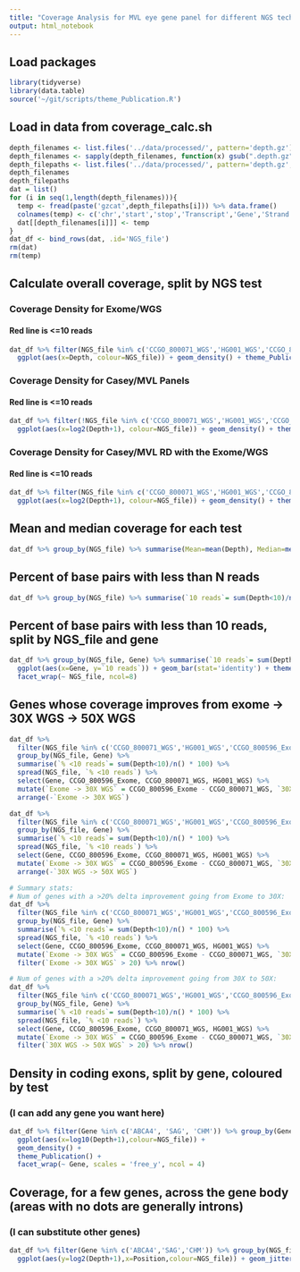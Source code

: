 ```yaml
---
title: "Coverage Analysis for MVL eye gene panel for different NGS tech"
output: html_notebook
---
```


## Load packages
```r
library(tidyverse)
library(data.table)
source('~/git/scripts/theme_Publication.R')
```
## Load in data from coverage_calc.sh
```r
depth_filenames <- list.files('../data/processed/', pattern='depth.gz')
depth_filenames <- sapply(depth_filenames, function(x) gsub(".depth.gz","",x))
depth_filepaths <- list.files('../data/processed/', pattern='depth.gz', full.names = T)
depth_filenames
depth_filepaths
dat = list()
for (i in seq(1,length(depth_filenames))){
  temp <- fread(paste('gzcat',depth_filepaths[i])) %>% data.frame()
  colnames(temp) <- c('chr','start','stop','Transcript','Gene','Strand', 'Position','Depth')
  dat[[depth_filenames[i]]] <- temp
}
dat_df <- bind_rows(dat, .id='NGS_file')
rm(dat)
rm(temp)
```


## Calculate overall coverage, split by NGS test

### Coverage Density for Exome/WGS
#### Red line is <=10 reads
```r
dat_df %>% filter(NGS_file %in% c('CCGO_800071_WGS','HG001_WGS','CCGO_800596_Exome')) %>% group_by(NGS_file) %>% 
  ggplot(aes(x=Depth, colour=NGS_file)) + geom_density() + theme_Publication() + coord_cartesian(xlim=c(0,300)) + geom_vline(xintercept = 10,colour='red')
```

### Coverage Density for Casey/MVL Panels
#### Red line is <=10 reads
```r
dat_df %>% filter(!NGS_file %in% c('CCGO_800071_WGS','HG001_WGS','CCGO_800596_Exome')) %>% group_by(NGS_file) %>% 
  ggplot(aes(x=log2(Depth+1), colour=NGS_file)) + geom_density() + theme_Publication() + geom_vline(xintercept = log2(10),colour='red')
```
### Coverage Density for Casey/MVL RD with the Exome/WGS
#### Red line is <=10 reads
```r
dat_df %>% filter(NGS_file %in% c('CCGO_800071_WGS','HG001_WGS','CCGO_800596_Exome','16-00307_RD')) %>% group_by(NGS_file) %>% 
  ggplot(aes(x=log2(Depth+1), colour=NGS_file)) + geom_density() + theme_Publication() + geom_vline(xintercept = log2(10), colour='red')
```

## Mean and median coverage for each test
```r
dat_df %>% group_by(NGS_file) %>% summarise(Mean=mean(Depth), Median=median(Depth), `25th`=quantile(Depth,0.25), `75th` = quantile(Depth,0.75))
```

## Percent of base pairs with less than N reads
```r
dat_df %>% group_by(NGS_file) %>% summarise(`10 reads`= sum(Depth<10)/n() * 100, `15 reads`= sum(Depth<15)/n() * 100, `20 reads`= sum(Depth<20)/n() * 100, `25 reads`= sum(Depth<25)/n() * 100)
```

## Percent of base pairs with less than 10 reads, split by NGS_file and gene
```r
dat_df %>% group_by(NGS_file, Gene) %>% summarise(`10 reads`= sum(Depth<10)/n() * 100) %>% 
  ggplot(aes(x=Gene, y=`10 reads`)) + geom_bar(stat='identity') + theme_Publication() + coord_flip() +
  facet_wrap(~ NGS_file, ncol=8)
```

## Genes whose coverage improves from exome -> 30X WGS -> 50X WGS
```r
dat_df %>% 
  filter(NGS_file %in% c('CCGO_800071_WGS','HG001_WGS','CCGO_800596_Exome')) %>% 
  group_by(NGS_file, Gene) %>% 
  summarise(`% <10 reads`= sum(Depth<10)/n() * 100) %>% 
  spread(NGS_file, `% <10 reads`) %>% 
  select(Gene, CCGO_800596_Exome, CCGO_800071_WGS, HG001_WGS) %>% 
  mutate(`Exome -> 30X WGS` = CCGO_800596_Exome - CCGO_800071_WGS, `30X WGS -> 50X WGS` = CCGO_800071_WGS - HG001_WGS) %>% 
  arrange(-`Exome -> 30X WGS`)

dat_df %>% 
  filter(NGS_file %in% c('CCGO_800071_WGS','HG001_WGS','CCGO_800596_Exome')) %>% 
  group_by(NGS_file, Gene) %>% 
  summarise(`% <10 reads`= sum(Depth<10)/n() * 100) %>% 
  spread(NGS_file, `% <10 reads`) %>% 
  select(Gene, CCGO_800596_Exome, CCGO_800071_WGS, HG001_WGS) %>% 
  mutate(`Exome -> 30X WGS` = CCGO_800596_Exome - CCGO_800071_WGS, `30X WGS -> 50X WGS` = CCGO_800071_WGS - HG001_WGS) %>% 
  arrange(-`30X WGS -> 50X WGS`)

# Summary stats:
# Num of genes with a >20% delta improvement going from Exome to 30X:
dat_df %>% 
  filter(NGS_file %in% c('CCGO_800071_WGS','HG001_WGS','CCGO_800596_Exome')) %>% 
  group_by(NGS_file, Gene) %>% 
  summarise(`% <10 reads`= sum(Depth<10)/n() * 100) %>% 
  spread(NGS_file, `% <10 reads`) %>% 
  select(Gene, CCGO_800596_Exome, CCGO_800071_WGS, HG001_WGS) %>% 
  mutate(`Exome -> 30X WGS` = CCGO_800596_Exome - CCGO_800071_WGS, `30X WGS -> 50X WGS` = CCGO_800071_WGS - HG001_WGS) %>% 
  filter(`Exome -> 30X WGS` > 20) %>% nrow()

# Num of genes with a >20% delta improvement going from 30X to 50X:
dat_df %>% 
  filter(NGS_file %in% c('CCGO_800071_WGS','HG001_WGS','CCGO_800596_Exome')) %>% 
  group_by(NGS_file, Gene) %>% 
  summarise(`% <10 reads`= sum(Depth<10)/n() * 100) %>% 
  spread(NGS_file, `% <10 reads`) %>% 
  select(Gene, CCGO_800596_Exome, CCGO_800071_WGS, HG001_WGS) %>% 
  mutate(`Exome -> 30X WGS` = CCGO_800596_Exome - CCGO_800071_WGS, `30X WGS -> 50X WGS` = CCGO_800071_WGS - HG001_WGS) %>% 
  filter(`30X WGS -> 50X WGS` > 20) %>% nrow()

```

## Density in coding exons, split by gene, coloured by test
### (I can add any gene you want here)
```r
dat_df %>% filter(Gene %in% c('ABCA4', 'SAG', 'CHM')) %>% group_by(Gene, NGS_file) %>% 
  ggplot(aes(x=log10(Depth+1),colour=NGS_file)) + 
  geom_density() + 
  theme_Publication() + 
  facet_wrap(~ Gene, scales = 'free_y', ncol = 4)
```

## Coverage, for a few genes, across the gene body (areas with no dots are generally introns)
### (I can substitute other genes)
```r
dat_df %>% filter(Gene %in% c('ABCA4','SAG','CHM')) %>% group_by(NGS_file,Gene) %>% mutate(Position=start+Position) %>% 
  ggplot(aes(y=log2(Depth+1),x=Position,colour=NGS_file)) + geom_jitter(alpha=0.4,size=0.1) + theme_Publication() + facet_wrap(~Gene, scale='free_x', ncol=1) + geom_hline(yintercept=log2(10),colour='red') + theme(axis.text.x = element_text(angle = 90, vjust = 0.5, hjust=1))
```
